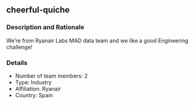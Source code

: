 ## cheerful-quiche

### Description and Rationale
We're from Ryanair Labs MAD data team and we like a good Engineering challenge!

### Details

* Number of team members: 2
* Type: Industry
* Affiliation: Ryanair
* Country: Spain


